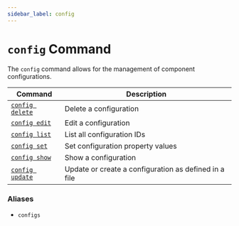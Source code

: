 ```yaml
---
sidebar_label: config
---
```


# `config` Command

The `config` command allows for the management of component configurations.

| Command                         | Description                                           |
| ------------------------------- | ----------------------------------------------------- |
| [`config delete`](./delete.mdx) | Delete a configuration                                |
| [`config edit`](./edit.mdx)     | Edit a configuration                                  |
| [`config list`](./list.mdx)     | List all configuration IDs                            |
| [`config set`](./set.mdx)       | Set configuration property values                     |
| [`config show`](./show.mdx)     | Show a configuration                                  |
| [`config update`](./update.mdx) | Update or create a configuration as defined in a file |

### Aliases

- `configs`

